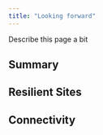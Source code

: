 ```yaml
---
title: "Looking forward"
---
```

Describe this page a bit

## Summary

## Resilient Sites

## Connectivity